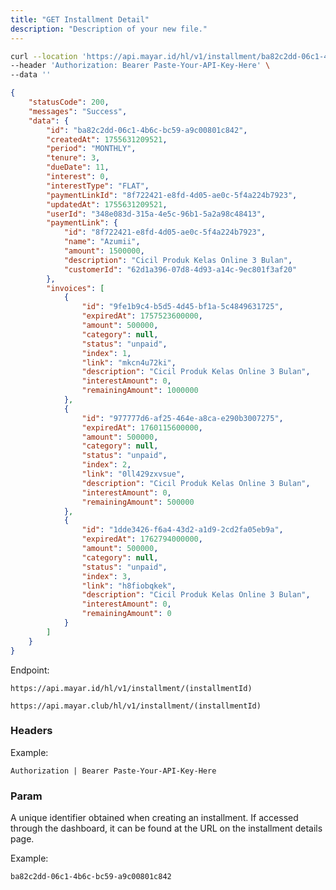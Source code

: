 ```yaml
---
title: "GET Installment Detail"
description: "Description of your new file."
---
```


<RequestExample>

```bash Request Example
curl --location 'https://api.mayar.id/hl/v1/installment/ba82c2dd-06c1-4b6c-bc59-a9c00801c842' \
--header 'Authorization: Bearer Paste-Your-API-Key-Here' \
--data ''
```

</RequestExample>

<ResponseExample>

```json Response Example 200
{
    "statusCode": 200,
    "messages": "Success",
    "data": {
        "id": "ba82c2dd-06c1-4b6c-bc59-a9c00801c842",
        "createdAt": 1755631209521,
        "period": "MONTHLY",
        "tenure": 3,
        "dueDate": 11,
        "interest": 0,
        "interestType": "FLAT",
        "paymentLinkId": "8f722421-e8fd-4d05-ae0c-5f4a224b7923",
        "updatedAt": 1755631209521,
        "userId": "348e083d-315a-4e5c-96b1-5a2a98c48413",
        "paymentLink": {
            "id": "8f722421-e8fd-4d05-ae0c-5f4a224b7923",
            "name": "Azumii",
            "amount": 1500000,
            "description": "Cicil Produk Kelas Online 3 Bulan",
            "customerId": "62d1a396-07d8-4d93-a14c-9ec801f3af20"
        },
        "invoices": [
            {
                "id": "9fe1b9c4-b5d5-4d45-bf1a-5c4849631725",
                "expiredAt": 1757523600000,
                "amount": 500000,
                "category": null,
                "status": "unpaid",
                "index": 1,
                "link": "mkcn4u72ki",
                "description": "Cicil Produk Kelas Online 3 Bulan",
                "interestAmount": 0,
                "remainingAmount": 1000000
            },
            {
                "id": "977777d6-af25-464e-a8ca-e290b3007275",
                "expiredAt": 1760115600000,
                "amount": 500000,
                "category": null,
                "status": "unpaid",
                "index": 2,
                "link": "0ll429zxvsue",
                "description": "Cicil Produk Kelas Online 3 Bulan",
                "interestAmount": 0,
                "remainingAmount": 500000
            },
            {
                "id": "1dde3426-f6a4-43d2-a1d9-2cd2fa05eb9a",
                "expiredAt": 1762794000000,
                "amount": 500000,
                "category": null,
                "status": "unpaid",
                "index": 3,
                "link": "h8fiobqkek",
                "description": "Cicil Produk Kelas Online 3 Bulan",
                "interestAmount": 0,
                "remainingAmount": 0
            }
        ]
    }
}
```

</ResponseExample>

Endpoint:

<CodeGroup>

```Production Production
https://api.mayar.id/hl/v1/installment/(installmentId)
```


```Sandbox Sandbox
https://api.mayar.club/hl/v1/installment/(installmentId)
```

</CodeGroup>

### Headers

<ResponseField name="Authorization" type="string" required>
  Example:

  `Authorization | Bearer Paste-Your-API-Key-Here`
</ResponseField>

### Param

<ParamField path="installmentID" type="string" required>
  A unique identifier obtained when creating an installment. If accessed through the dashboard, it can be found at the URL on the installment details page.

  Example:

  `ba82c2dd-06c1-4b6c-bc59-a9c00801c842`
</ParamField>